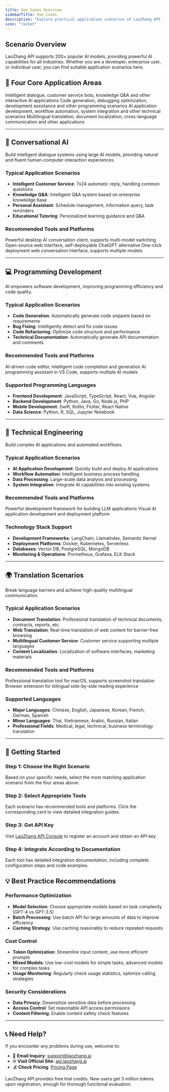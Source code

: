 ```yaml
---
title: Use Cases Overview
sidebarTitle: Use Cases
description: "Explore practical application scenarios of LaoZhang API in conversational AI, programming development, technical engineering, translation and other fields. Learn how to integrate and use large AI models in different businesses."
icon: "rocket"
---
```


## Scenario Overview

LaoZhang API supports 200+ popular AI models, providing powerful AI capabilities for all industries. Whether you are a developer, enterprise user, or individual user, you can find suitable application scenarios here.

## 🎯 Four Core Application Areas

<CardGroup cols={2}>
  <Card
    title="Conversational AI"
    icon="comments"
    href="#chat-ai-overview"
  >
    Intelligent dialogue, customer service bots, knowledge Q&A and other interactive AI applications
  </Card>
  <Card
    title="Programming Development"
    icon="code"
    href="#programming-overview"
  >
    Code generation, debugging optimization, development assistance and other programming scenarios
  </Card>
  <Card
    title="Technical Engineering"
    icon="cogs"
    href="#engineering-overview"
  >
    AI application development, workflow automation, system integration and other technical scenarios
  </Card>
  <Card
    title="Translation Scenarios"
    icon="language"
    href="#translation-overview"
  >
    Multilingual translation, document localization, cross-language communication and other applications
  </Card>
</CardGroup>

---

## 💬 Conversational AI

Build intelligent dialogue systems using large AI models, providing natural and fluent human-computer interaction experiences.

### Typical Application Scenarios
- **Intelligent Customer Service**: 7x24 automatic reply, handling common questions
- **Knowledge Q&A**: Intelligent Q&A system based on enterprise knowledge base
- **Personal Assistant**: Schedule management, information query, task reminders
- **Educational Tutoring**: Personalized learning guidance and Q&A

### Recommended Tools and Platforms

<CardGroup cols={3}>
  <Card
    title="Cherry Studio"
    icon="cherry"
    href="/scenarios/chat/cherry-studio"
  >
    Powerful desktop AI conversation client, supports multi-model switching
  </Card>
  <Card
    title="Open WebUI"
    icon="globe"
    href="/scenarios/chat/open-webui"
  >
    Open-source web interface, self-deployable ChatGPT alternative
  </Card>
  <Card
    title="ChatGPT Next Web"
    icon="window"
    href="/scenarios/chat/chatgpt-next-web"
  >
    One-click deployment web conversation interface, supports multiple models
  </Card>
</CardGroup>

---

## 💻 Programming Development

AI empowers software development, improving programming efficiency and code quality.

### Typical Application Scenarios
- **Code Generation**: Automatically generate code snippets based on requirements
- **Bug Fixing**: Intelligently detect and fix code issues
- **Code Refactoring**: Optimize code structure and performance
- **Technical Documentation**: Automatically generate API documentation and comments

### Recommended Tools and Platforms

<CardGroup cols={2}>
  <Card
    title="Cursor"
    icon="cursor-arrow-ripple"
    href="/scenarios/programming/cursor"
  >
    AI-driven code editor, intelligent code completion and generation
  </Card>
  <Card
    title="Cline (VS Code)"
    icon="code"
    href="/scenarios/programming/cline"
  >
    AI programming assistant in VS Code, supports multiple AI models
  </Card>
</CardGroup>

### Supported Programming Languages
- **Frontend Development**: JavaScript, TypeScript, React, Vue, Angular
- **Backend Development**: Python, Java, Go, Node.js, PHP
- **Mobile Development**: Swift, Kotlin, Flutter, React Native
- **Data Science**: Python, R, SQL, Jupyter Notebook

---

## 🔧 Technical Engineering

Build complex AI applications and automated workflows.

### Typical Application Scenarios
- **AI Application Development**: Quickly build and deploy AI applications
- **Workflow Automation**: Intelligent business process handling
- **Data Processing**: Large-scale data analysis and processing
- **System Integration**: Integrate AI capabilities into existing systems

### Recommended Tools and Platforms

<CardGroup cols={2}>
  <Card
    title="LangChain"
    icon="link"
    href="/scenarios/engineering/langchain"
  >
    Powerful development framework for building LLM applications
  </Card>
  <Card
    title="Dify"
    icon="workflow"
    href="/scenarios/engineering/dify"
  >
    Visual AI application development and deployment platform
  </Card>
</CardGroup>

### Technology Stack Support
- **Development Frameworks**: LangChain, LlamaIndex, Semantic Kernel
- **Deployment Platforms**: Docker, Kubernetes, Serverless
- **Databases**: Vector DB, PostgreSQL, MongoDB
- **Monitoring & Operations**: Prometheus, Grafana, ELK Stack

---

## 🌍 Translation Scenarios

Break language barriers and achieve high-quality multilingual communication.

### Typical Application Scenarios
- **Document Translation**: Professional translation of technical documents, contracts, reports, etc.
- **Web Translation**: Real-time translation of web content for barrier-free browsing
- **Multilingual Customer Service**: Customer service supporting multiple languages
- **Content Localization**: Localization of software interfaces, marketing materials

### Recommended Tools and Platforms

<CardGroup cols={2}>
  <Card
    title="Bob Translation"
    icon="language"
    href="/scenarios/translation/bob"
  >
    Professional translation tool for macOS, supports screenshot translation
  </Card>
  <Card
    title="Immersive Translate"
    icon="globe-americas"
    href="/scenarios/translation/immersive"
  >
    Browser extension for bilingual side-by-side reading experience
  </Card>
</CardGroup>

### Supported Languages
- **Major Languages**: Chinese, English, Japanese, Korean, French, German, Spanish
- **Minor Languages**: Thai, Vietnamese, Arabic, Russian, Italian
- **Professional Fields**: Medical, legal, technical, business terminology translation

---

## 🚀 Getting Started

### Step 1: Choose the Right Scenario
Based on your specific needs, select the most matching application scenario from the four areas above.

### Step 2: Select Appropriate Tools
Each scenario has recommended tools and platforms. Click the corresponding card to view detailed integration guides.

### Step 3: Get API Key
Visit [LaoZhang API Console](https://api.laozhang.ai) to register an account and obtain an API key.

### Step 4: Integrate According to Documentation
Each tool has detailed integration documentation, including complete configuration steps and code examples.

## 💡 Best Practice Recommendations

### Performance Optimization
- **Model Selection**: Choose appropriate models based on task complexity (GPT-4 vs GPT-3.5)
- **Batch Processing**: Use batch API for large amounts of data to improve efficiency
- **Caching Strategy**: Use caching reasonably to reduce repeated requests

### Cost Control
- **Token Optimization**: Streamline input content, use more efficient prompts
- **Mixed Models**: Use low-cost models for simple tasks, advanced models for complex tasks
- **Usage Monitoring**: Regularly check usage statistics, optimize calling strategies

### Security Considerations
- **Data Privacy**: Desensitize sensitive data before processing
- **Access Control**: Set reasonable API access permissions
- **Content Filtering**: Enable content safety check features

---

## 📞 Need Help?

If you encounter any problems during use, welcome to:

- 📧 **Email Inquiry**: [support@laozhang.ai](mailto:support@laozhang.ai)
- 🌐 **Visit Official Site**: [api.laozhang.ai](https://api.laozhang.ai)
- 💰 **Check Pricing**: [Pricing Page](https://api.laozhang.ai/account/pricing)

<Note>
LaoZhang API provides free trial credits. New users get 3 million tokens upon registration, enough for thorough functional evaluation.
</Note>

